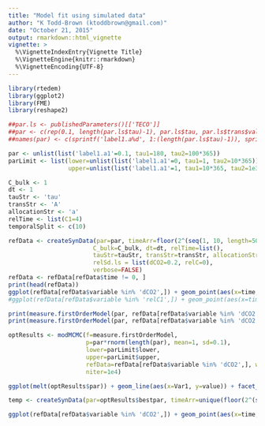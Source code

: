 ```yaml
---
title: "Model fit using simulated data"
author: "K Todd-Brown (ktoddbrown@gmail.com)"
date: "October 21, 2015"
output: rmarkdown::html_vignette
vignette: >
  %\VignetteIndexEntry{Vignette Title}
  %\VignetteEngine{knitr::rmarkdown}
  %\VignetteEncoding{UTF-8}
---
```

```r
library(rtedem)
library(ggplot2)
library(FME)
library(reshape2)

```

```r
##par.ls <- publishedParameters()[['TECO']]
##par <- c(rep(0.1, length(par.ls$tau)-1), par.ls$tau, par.ls$trans$val)
##names(par) <- c(sprintf('label1.a%d', 1:(length(par.ls$tau)-1)), sprintf('tau%d', 1:length(par.ls$tau)), as.character(par.ls$trans$name))

par <- unlist(list('label1.a1'=0.1, tau1=180, tau2=100*365))
parLimit <- list(lower=unlist(list('label1.a1'=0, tau1=1, tau2=10*365)),
                 upper=unlist(list('label1.a1'=1, tau1=10*365, tau2=1e3*365)))

C_bulk <- 1
dt <- 1
tauStr <- 'tau'
transStr <- 'A'
allocationStr <- 'a'
relTime <- list(C1=4)
temporalSplit <- c(10)

refData <- createSynData(par=par, timeArr=floor(2^(seq(1, 10, length=50))), 
                        C_bulk=C_bulk, dt=dt, relTime=list(),
                        tauStr=tauStr, transStr=transStr, allocationStr=allocationStr, 
                        relSd.ls = list(dCO2=0.2, relC=0),
                        verbose=FALSE)
refData <- refData[refData$time != 0, ]
print(head(refData))
ggplot(refData[refData$variable %in% 'dCO2',]) + geom_point(aes(x=time, y=mean, color=label)) + geom_errorbar(aes(x=time, ymin=mean-sd, ymax=mean+sd, group=label)) + scale_x_log10()
#ggplot(refData[refData$variable %in% 'relC1',]) + geom_point(aes(x=time, y=mean, color=label)) + geom_errorbar(aes(x=time, ymin=mean-sd, ymax=mean+sd, group=label)) + scale_x_log10()
```

```r
print(measure.firstOrderModel(par, refData[refData$variable %in% 'dCO2',], relTime=relTime, temporalSplit=c(), return.df=TRUE))
print(measure.firstOrderModel(par, refData[refData$variable %in% 'dCO2',], relTime=relTime, temporalSplit=c()))

optResults <- modMCMC(f=measure.firstOrderModel, 
                      p=par*rnorm(length(par), mean=1, sd=0.1),
                      lower=parLimit$lower,
                      upper=parLimit$upper,
                      refData=refData[refData$variable %in% 'dCO2',], weighByCount=FALSE,
                      niter=1e4)

ggplot(melt(optResults$par)) + geom_line(aes(x=Var1, y=value)) + facet_wrap(~Var2, scales='free')

temp <- createSynData(par=optResults$bestpar, timeArr=unique(floor(2^(seq(1, 10, length=50)))), C_bulk=C_bulk, dt=dt, relTime=list(), tauStr=tauStr, transStr=transStr, allocationStr=allocationStr, relSd.ls = list(dCO2=0, relC=0))

ggplot(refData[refData$variable %in% 'dCO2',]) + geom_point(aes(x=time, y=mean)) + geom_errorbar(aes(x=time, ymin=mean-sd, ymax=mean+sd)) + geom_line(data=temp, aes(x=time, y=mean)) + scale_y_log10() + scale_x_log10()

```